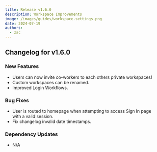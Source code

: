 ```yaml
---
title: Release v1.6.0
description: Workspace Improvements
image: /images/guides/workspace-settings.png
date: 2024-07-19
authors:
  - zac
---
```


## Changelog for v1.6.0

### New Features
- Users can now invite co-workers to each others private workspaces!
- Custom workspaces can be renamed.
- Improved Login Workflows.

### Bug Fixes
- User is routed to homepage when attempting to access Sign In page with a valid session.
- Fix changelog invalid date timestamps.

### Dependency Updates
- N/A